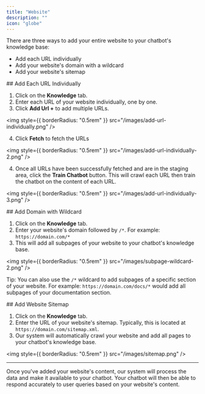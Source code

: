 ```yaml
---
title: "Website"
description: ""
icon: "globe"
---
```


There are three ways to add your entire website to your chatbot's knowledge base:

-   Add each URL individually
-   Add your website's domain with a wildcard
-   Add your website's sitemap

<Tabs>
  <Tab title="Each URL Individually" default>
## Add Each URL Individually

1. Click on the **Knowledge** tab.
2. Enter each URL of your website individually, one by one.
3. Click **Add Url +** to add multiple URLs.

<img style={{ borderRadius: "0.5rem" }} src="/images/add-url-individually.png" />

4. Click **Fetch** to fetch the URLs

<img style={{ borderRadius: "0.5rem" }} src="/images/add-url-individually-2.png" />

4. Once all URLs have been successfully fetched and are in the staging area, click the **Train Chatbot** button. This will crawl each URL then train the chatbot on the content of each URL.

<img style={{ borderRadius: "0.5rem" }} src="/images/add-url-individually-3.png" />

  </Tab>
  <Tab title="Entire Site with Wildcard">
## Add Domain with Wildcard

1. Click on the **Knowledge** tab.
2. Enter your website's domain followed by `/*`. For example: `https://domain.com/*`
3. This will add all subpages of your website to your chatbot's knowledge base.

<img style={{ borderRadius: "0.5rem" }} src="/images/subpage-wildcard-2.png" />

Tip: You can also use the `/*` wildcard to add subpages of a specific section of your website. For example: `https://domain.com/docs/*` would add all subpages of your documentation section.

  </Tab>
  <Tab title="Entire Site with Sitemap">
## Add Website Sitemap

1. Click on the **Knowledge** tab.
2. Enter the URL of your website's sitemap. Typically, this is located at `https://domain.com/sitemap.xml`.
3. Our system will automatically crawl your website and add all pages to your chatbot's knowledge base.

<img style={{ borderRadius: "0.5rem" }} src="/images/sitemap.png" />

  </Tab>
</Tabs>

---

Once you've added your website's content, our system will process the data and make it available to your chatbot. Your chatbot will then be able to respond accurately to user queries based on your website's content.
